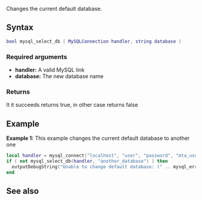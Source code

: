 <pageclass class="#AA7592" subcaption="MTA-MySQL Module"></pageclass>

{{ModuleFunction|MTA-MySQL}}
Changes the current default database.

==Syntax==
<syntaxhighlight lang="lua">
bool mysql_select_db ( MySQLConnection handler, string database )
</syntaxhighlight>
===Required arguments===
* '''handler:''' A valid MySQL link
* '''database:''' The new database name

===Returns===
It it succeeds returns true, in other case returns false

==Example==
'''Example 1:''' This example changes the current default database to another one
<syntaxhighlight lang="lua">
local handler = mysql_connect("localhost", "user", "password", "mta_users")
if ( not mysql_select_db(handler, "another_database") ) then
  outputDebugString("Unable to change default database: (" .. mysql_errno(handler) .. ") " .. mysql_error(handler))
end
</syntaxhighlight>

==See also==
{{Modules/MTA-MySQL/Handler_functions}}